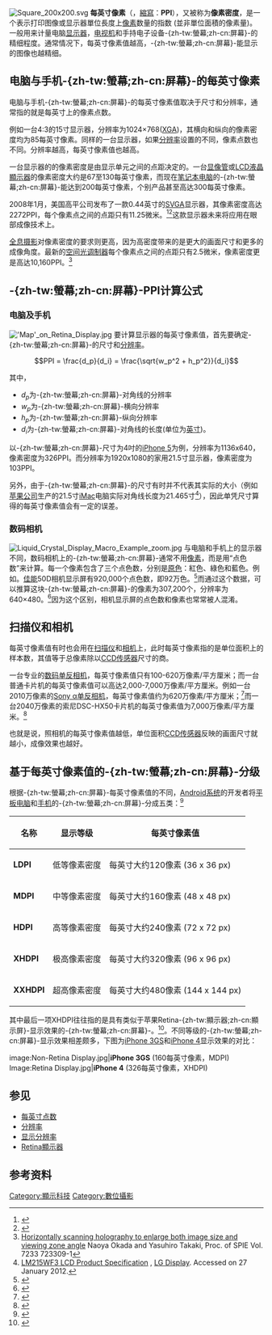 {{noteTA
|G1=IT
|G2=Electronics
|T=zh-hans:每英寸像素;zh-hk:每英寸像素;zh-tw:每英寸像素;
|1=zh-hans:像素密度;zh-hk:像素密度;zh-tw:像素密度;
}}
[[Image:Square_200x200.svg|right]]
'''每英寸像素'''（{{lang-en|'''P'''ixels '''P'''er '''I'''nch}}，[[縮寫|縮寫]]：'''PPI'''），又被称为'''像素密度'''，是一个表示打印图像或显示器單位長度上[[像素|像素]]数量的指数 (並非單位面積的像素量)。一般用来计量电脑[[显示器|显示器]]，[[电视机|电视机]]和手持电子设备-{zh-tw:螢幕;zh-cn:屏幕}-的精细程度。通常情况下，每英寸像素值越高，-{zh-tw:螢幕;zh-cn:屏幕}-能显示的图像也越精细。

==电脑与手机-{zh-tw:螢幕;zh-cn:屏幕}-的每英寸像素==
电脑与手机-{zh-tw:螢幕;zh-cn:屏幕}-的每英寸像素值取决于尺寸和分辨率，通常指的就是每英寸上的像素点数。

例如一台4:3的15寸显示器，分辨率为1024×768([[XGA|XGA]])，其横向和纵向的像素密度均为85每英寸像素。同样的一台显示器，如果[[分辨率|分辨率]]设置的不同，像素点数也不同。分辨率越高，每英寸像素值也越高。

一台显示器的的像素密度是由显示单元之间的点距决定的。一台[[阴极射线管|显像管]]或[[液晶顯示器|LCD液晶顯示器]]的像素密度大约是67至130每英寸像素，而现在[[笔记本电脑|笔记本电脑]]的-{zh-tw:螢幕;zh-cn:屏幕}-能达到200每英寸像素，个别产品甚至高达300每英寸像素。

2008年1月，美国高平公司发布了一款0.44英寸的[[SVGA|SVGA]]显示器，其像素密度高达2272PPI，每个像素点之间的点距只有11.25微米。<ref>{{cite web | url=http://optics.org/cws/article/industry/32411 | title=Kopin unveils smallest color SVGA display | publisher=[http://optics.org/cws/contact-us optics.org] | date=2008-01-11 | accessdate=2008-06-06 | archive-date=2010-07-01 | archive-url=https://web.archive.org/web/20100701103040/http://optics.org/cws/article/industry/32411 | dead-url=no }}</ref><ref>
{{cite web|url=http://www.kopin.com/data/Mar%2008%20Med%20Products%20Manu.pdf |title=Company Debuts World’s Smallest Color SVGA Display |publisher=[http://www.informationdisplay.org/article.cfm?year=2008&issue=05&file=art8  SID, Information Display magazine May 2008 Vol. 24, No. 05] |date=2008-05-31 |accessdate=2008-06-06 |deadurl=yes |archiveurl=https://web.archive.org/web/20080514060809/http://www.kopin.com/data/Mar%2008%20Med%20Products%20Manu.pdf |archivedate=2008-05-14 }}</ref>这款显示器未来将应用在眼部成像技术上。

[[全息摄影|全息摄影]]对像素密度的要求则更高，因为高密度带来的是更大的画面尺寸和更多的成像角度。最新的[[空间光调制器|空间光调制器]]每个像素点之间的点距只有2.5微米，像素密度更是高达10,160PPI。<ref>[http://144.206.159.178/ft/CONF/16427337/16427346.pdf Horizontally scanning holography to enlarge both image size and viewing zone angle] {{webarchive|url=https://web.archive.org/web/20130120084833/http://144.206.159.178/ft/CONF/16427337/16427346.pdf |date=2013-01-20 }} Naoya Okada and Yasuhiro Takaki, Proc. of SPIE Vol. 7233 723309-1</ref>

==-{zh-tw:螢幕;zh-cn:屏幕}-PPI计算公式==
===电脑及手机===
[[File:'Map'_on_Retina_Display.jpg|thumb]]
要计算显示器的每英寸像素值，首先要确定-{zh-tw:螢幕;zh-cn:屏幕}-的尺寸和[[分辨率|分辨率]]。

:<math>PPI = \frac{d_p}{d_i} = \frac{\sqrt{w_p^2 + h_p^2}}{d_i}</math>

其中，
* <math>d_p</math>为-{zh-tw:螢幕;zh-cn:屏幕}-对角线的分辨率
* <math>w_p</math>为-{zh-tw:螢幕;zh-cn:屏幕}-横向分辨率
* <math>h_p</math>为-{zh-tw:螢幕;zh-cn:屏幕}-纵向分辨率
* <math>d_i</math>为-{zh-tw:螢幕;zh-cn:屏幕}-对角线的长度(单位为[[英寸|英寸]])。

以-{zh-tw:螢幕;zh-cn:屏幕}-尺寸为4吋的[[iPhone_5|iPhone 5]]为例，分辨率为1136x640，像素密度为326PPI。而分辨率为1920x1080的家用21.5寸显示器，像素密度为103PPI。

另外，由于-{zh-tw:螢幕;zh-cn:屏幕}-的尺寸有时并不代表其实际的大小（例如[[苹果公司|苹果公司]]生产的21.5寸[[iMac|iMac]]电脑实际对角线长度为21.465寸<ref>[http://www.displayalliance.com/storage/1-spec-sheets/LM215WF3-SDA1.pdf LM215WF3 LCD Product Specification] {{WebCite|url=https://www.webcitation.org/6BVWHp1li?url=http://www.displayalliance.com/storage/1-spec-sheets/LM215WF3-SDA1.pdf |date=20121018135941 |dateformat=iso }}, [[LG_Display|LG Display]]. Accessed on 27 January 2012.</ref>），因此单凭尺寸算得的每英寸像素值会有一定的误差。

===数码相机===
[[File:Liquid_Crystal_Display_Macro_Example_zoom.jpg|thumb]]
与电脑和手机上的显示器不同，数码相机上的-{zh-tw:螢幕;zh-cn:屏幕}-通常不用[[像素|像素]]，而是用“点色数”来计算。每一个像素包含了三个点色数，分别是[[三原色|原色]]：紅色、綠色和藍色。例如。[[佳能|佳能]]50D相机显示屏有920,000个点色数，即92万色。<ref>{{Cite web |url=http://www.dpreview.com/reviews/canoneos50d/ |title=dpreview.com, Canon EOS 50d |access-date=2013-06-17 |archive-date=2021-04-10 |archive-url=https://web.archive.org/web/20210410235909/https://www.dpreview.com/reviews/canoneos50d |dead-url=no }}</ref>而通过这个数据，可以推算这块-{zh-tw:螢幕;zh-cn:屏幕}-的像素为307,200个，分辨率为640×480。<ref>{{Cite web |url=http://techcrunch.com/2010/07/21/a-quick-psa-on-dots-versus-pixels-in-lcds/ |title=Techcrunch.com, dots vs pixels |access-date=2013-06-17 |archive-date=2021-02-05 |archive-url=https://web.archive.org/web/20210205142217/https://techcrunch.com/2010/07/21/a-quick-psa-on-dots-versus-pixels-in-lcds/ |dead-url=no }}</ref>因为这个区别，相机显示屏的点色数和像素也常常被人混淆。

==扫描仪和相机==
每英寸像素值有时也会用在[[扫描仪|扫描仪]]和[[相机|相机]]上，此时每英寸像素指的是单位面积上的样本数，其值等于总像素除以[[感光耦合元件|CCD传感器]]尺寸的商。

一台专业的[[数码单反相机|数码单反相机]]，每英寸像素值只有100-620万像素/平方厘米；而一台普通卡片机的每英寸像素值可以高达2,000-7,000万像素/平方厘米。例如一台2010万像素的[[Sony_α|Sony α单反相机]]，每英寸像素值约为620万像素/平方厘米；<ref>{{Cite web |url=http://store.sony.com/p/Sony-Alpha-a58-DSLR-Camera-with-18-55mm-Lens/en/p/SLTA58K |title=Sony a58 Camera and 18-55mm Lens |access-date=2013-06-17 |archive-url=https://web.archive.org/web/20130625053303/http://store.sony.com/p/Sony-Alpha-a58-DSLR-Camera-with-18-55mm-Lens/en/p/SLTA58K |archive-date=2013-06-25 |dead-url=yes }}</ref>而一台2040万像素的索尼DSC-HX50卡片机的每英寸像素值为7,000万像素/平方厘米。<ref>{{Cite web |url=http://store.sony.com/p/Sony-Alpha-a58-DSLR-Camera-with-18-55mm-Lens/en/p/SLTA58K |title=Cyber-shot Digital Camera HX50V |access-date=2013-06-17 |archive-url=https://web.archive.org/web/20130625053303/http://store.sony.com/p/Sony-Alpha-a58-DSLR-Camera-with-18-55mm-Lens/en/p/SLTA58K |archive-date=2013-06-25 |dead-url=yes }}</ref>

也就是说，照相机的每英寸像素值越低，单位面积[[感光耦合元件|CCD传感器]]反映的画面尺寸就越小，成像效果也越好。

==基于每英寸像素值的-{zh-tw:螢幕;zh-cn:屏幕}-分级==
根据-{zh-tw:螢幕;zh-cn:屏幕}-每英寸像素值的不同，[[Android|Android系统]]的开发者将[[平板电脑|平板电脑]]和[[手机|手机]]的-{zh-tw:螢幕;zh-cn:屏幕}-分成五类：<ref>{{Cite web |url=http://developer.android.com/guide/topics/resources/providing-resources.html#AlternativeResources |title=Providing Resources, Android Developers |access-date=2013-06-17 |archive-date=2021-03-20 |archive-url=https://web.archive.org/web/20210320023109/https://developer.android.com/guide/topics/resources/providing-resources.html#AlternativeResources |dead-url=no }}</ref>
{| class="wikitable"
|-
! 名称 !! 显示等级 !! 每英寸像素值
|-
| '''LDPI'''|| 低等像素密度 || 每英寸大约120像素 (36 x 36 px)
|-
| '''MDPI'''|| 中等像素密度 || 每英寸大约160像素 (48 x 48 px)
|-
| '''HDPI'''|| 高等像素密度 || 每英寸大约240像素 (72 x 72 px)
|-
| '''XHDPI'''|| 极高像素密度 || 每英寸大约320像素 (96 x 96 px)
|-
| '''XXHDPI'''|| 超高像素密度 || 每英寸大约480像素 (144 x 144 px)
|}

其中最后一项XHDPI往往指的是具有类似于苹果Retina-{zh-tw:顯示器;zh-cn:顯示屏}-显示效果的-{zh-tw:螢幕;zh-cn:屏幕}-。<ref>{{Cite web |url=http://screensiz.es/ |title="screensiz.es" list of display sizes by device |access-date=2013-06-17 |archive-date=2021-03-25 |archive-url=https://web.archive.org/web/20210325033638/https://screensiz.es/ |dead-url=no }}</ref>。不同等级的-{zh-tw:螢幕;zh-cn:屏幕}-显示效果相差颇多，下图为[[iPhone_3GS|iPhone 3GS]]和[[iPhone_4|iPhone 4]]显示效果的对比：
<gallery widths="400px" heights="280px" perrow="2">
image:Non-Retina Display.jpg|'''iPhone 3GS''' (160每英寸像素，MDPI)
Image:Retina Display.jpg|'''iPhone 4''' (326每英寸像素，XHDPI)
</gallery>

==参见==
* [[每英寸点数|每英寸点数]]
* [[分辨率|分辨率]]
* [[显示分辨率|显示分辨率]]
* [[Retina顯示器|Retina顯示器]]

==参考资料==
{{reflist|2}}

[[Category:顯示科技|Category:顯示科技]]
[[Category:數位攝影|Category:數位攝影]]